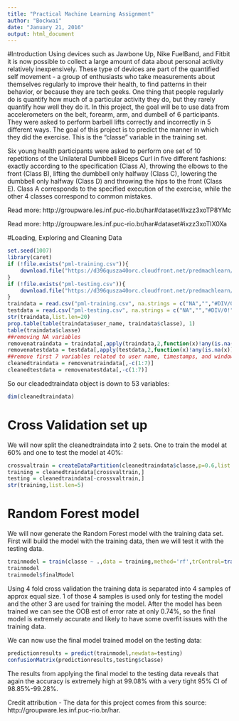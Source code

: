 ```yaml
---
title: "Practical Machine Learning Assignment"
author: "Bockwai"
date: "January 21, 2016"
output: html_document
---
```

#Introduction
Using devices such as Jawbone Up, Nike FuelBand, and Fitbit it is now possible to collect a large amount of data about personal activity relatively inexpensively. These type of devices are part of the quantified self movement - a group of enthusiasts who take measurements about themselves regularly to improve their health, to find patterns in their behavior, or because they are tech geeks. One thing that people regularly do is quantify how much of a particular activity they do, but they rarely quantify how well they do it. In this project, the goal will be to use data from accelerometers on the belt, forearm, arm, and dumbell of 6 participants. They were asked to perform barbell lifts correctly and incorrectly in 5 different ways. The goal of this project is to predict the manner in which they did the exercise. This is the "classe" variable in the training set.

Six young health participants were asked to perform one set of 10 repetitions of the Unilateral Dumbbell Biceps Curl in five different fashions: exactly according to the specification (Class A), throwing the elbows to the front (Class B), lifting the dumbbell only halfway (Class C), lowering the dumbbell only halfway (Class D) and throwing the hips to the front (Class E).  Class A corresponds to the specified execution of the exercise, while the other 4 classes correspond to common mistakes.

Read more: http://groupware.les.inf.puc-rio.br/har#dataset#ixzz3xoTP8YMc

Read more: http://groupware.les.inf.puc-rio.br/har#dataset#ixzz3xoTIX0Xa

#Loading, Exploring and Cleaning Data
```r
set.seed(1007)
library(caret)
if (!file.exists("pml-training.csv")){
    download.file("https://d396qusza40orc.cloudfront.net/predmachlearn/pml-training.csv","pml-training.csv",method = "auto")
}
if (!file.exists("pml-testing.csv")){
    download.file("https://d396qusza40orc.cloudfront.net/predmachlearn/pml-testing.csv","pml-testing.csv",method = "auto")
}    
traindata = read.csv("pml-training.csv", na.strings = c("NA","","#DIV/0!")) #interpret all NA, empty space, and #DIV/0! as NA values.
testdata = read.csv("pml-testing.csv", na.strings = c("NA","","#DIV/0!")) #interpret all NA, empty space, and #DIV/0! as NA values.
str(traindata,list.len=20)
prop.table(table(traindata$user_name, traindata$classe), 1)
table(traindata$classe)
##removing NA variables
removenatraindata = traindata[,apply(traindata,2,function(x)!any(is.na(x)))]
removenatestdata = testdata[,apply(testdata,2,function(x)!any(is.na(x)))]
##remove first 7 variables related to user name, timestamps, and window
cleanedtraindata = removenatraindata[,-c(1:7)]
cleanedtestdata = removenatestdata[,-c(1:7)]
```
So our cleadedtraindata object is down to 53 variables:
```r
dim(cleanedtraindata)
```

# Cross Validation set up

We will now split the cleanedtraindata into 2 sets.  One to train the model at 60% and one to test the model at 40%:

```r
crossvaltrain = createDataPartition(cleanedtraindata$classe,p=0.6,list = FALSE)
training = cleanedtraindata[crossvaltrain,]
testing = cleanedtraindata[-crossvaltrain,]
str(training,list.len=5)
```

# Random Forest model

We will now generate the Random Forest model with the training data set.  First will build the model with the training data, then we will test it with the testing data.

```r
trainmodel = train(classe ~ .,data = training,method='rf',trControl=trainControl(method = "cv",number = 4),allowParallel=TRUE,verbose=FALSE,proximity=TRUE,times=TRUE)
trainmodel
trainmodel$finalModel
```

Using 4 fold cross validation the training data is separated into 4 samples of approx equal size.  1 of those 4 samples is used only for testing the model and the other 3 are used for training the model.  After the model has been trained we can see the OOB est of error rate at only 0.74%, so the final model is extremely accurate and likely to have some overfit issues with the training data.

We can now use the final model trained model on the testing data:

```r
predictionresults = predict(trainmodel,newdata=testing)
confusionMatrix(predictionresults,testing$classe)
```

The results from applying the final model to the testing data reveals that again the accuracy is extremely high at 99.08% with a very tight 95% CI of 98.85%-99.28%.

Credit attribution - The data for this project comes from this source: http://groupware.les.inf.puc-rio.br/har.